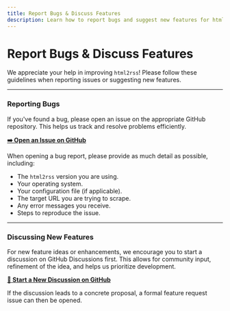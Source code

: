 ```yaml
---
title: Report Bugs & Discuss Features
description: Learn how to report bugs and suggest new features for html2rss
---
```


# Report Bugs & Discuss Features

We appreciate your help in improving `html2rss`! Please follow these guidelines when reporting issues or suggesting new features.

---

### Reporting Bugs

If you've found a bug, please open an issue on the appropriate GitHub repository. This helps us track and resolve problems efficiently.

[**➡️ Open an Issue on GitHub**](https://github.com/html2rss/html2rss/issues)

When opening a bug report, please provide as much detail as possible, including:

- The `html2rss` version you are using.
- Your operating system.
- Your configuration file (if applicable).
- The target URL you are trying to scrape.
- Any error messages you receive.
- Steps to reproduce the issue.

---

### Discussing New Features

For new feature ideas or enhancements, we encourage you to start a discussion on GitHub Discussions first. This allows for community input, refinement of the idea, and helps us prioritize development.

[**💬 Start a New Discussion on GitHub**](https://github.com/orgs/html2rss/discussions)

If the discussion leads to a concrete proposal, a formal feature request issue can then be opened.
